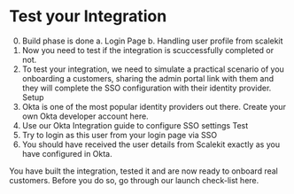 # Test your Integration

0. Build phase is done
  a. Login Page
  b. Handling user profile from scalekit
1. Now you need to test if the integration is scuccessfully completed or not.
2. To test your integration, we need to simulate a practical scenario of you onboarding a customers, sharing the admin portal link with them and they will complete the SSO configuration with their identity provider.
Setup
3. Okta is one of the most popular identity providers out there. Create your own Okta developer account here.
4. Use our Okta Integration guide to configure SSO settings
Test
5. Try to login as this user from your login page via SSO
6. You should have received the user details from Scalekit exactly as you have configured in Okta.

You have built the integration, tested it and are now ready to onboard real customers. Before you do so, go through our launch check-list here.
